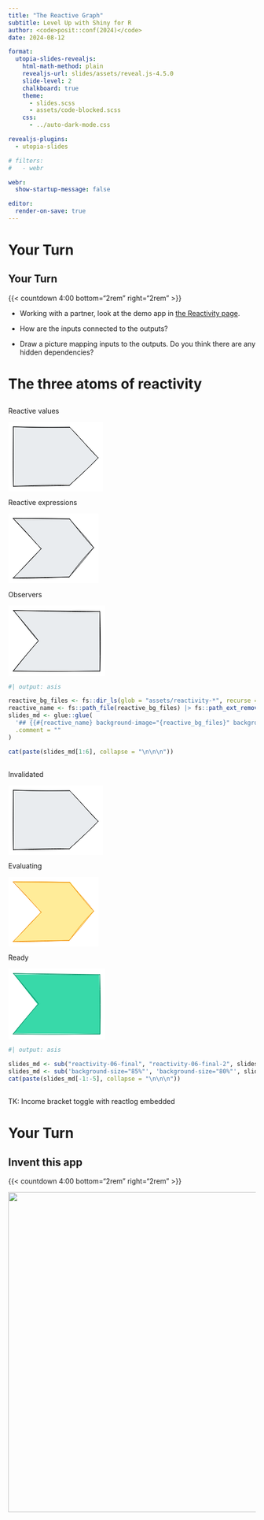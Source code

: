 ```yaml
---
title: "The Reactive Graph"
subtitle: Level Up with Shiny for R
author: <code>posit::conf(2024)</code>
date: 2024-08-12

format:
  utopia-slides-revealjs:
    html-math-method: plain
    revealjs-url: slides/assets/reveal.js-4.5.0
    slide-level: 2
    chalkboard: true
    theme:
      - slides.scss
      - assets/code-blocked.scss
    css:
      - ../auto-dark-mode.css

revealjs-plugins:
  - utopia-slides

# filters:
#   - webr

webr:
  show-startup-message: false

editor:
  render-on-save: true
---
```


# Your Turn {.middle}

## Your Turn {#your-turn-inst .slide-your-turn}

{{< countdown 4:00 bottom="2rem" right="2rem" >}}

* Working with a partner, look at the demo app in [the Reactivity page](../workshop-08.qmd#demo-app).

* How are the inputs connected to the outputs?

* Draw a picture mapping inputs to the outputs.
  Do you think there are any hidden dependencies?

# The three atoms of reactivity {.middle}

## {#value-expression-observer .top}

::: {.flex}
::: {.w-third .text-center}
[Reactive values]{.b .font-heading .fs-step-1}

```{=html}
<svg version="1.1" xmlns="http://www.w3.org/2000/svg" viewBox="0 0 193.00409411530165 140.87286487055474" width="193.00409411530165" height="140.87286487055474"><rect x="0" y="0" width="193.00409411530165" height="140.87286487055474" fill="#ffffff"></rect><g stroke-linecap="round"><g transform="translate(36.25210236296846 -15.766639444081704) rotate(270 60.43643243527737 86.20307187935913)" fill-rule="evenodd"><path d="M1.49 0.82 L121.63 -1.89 L121.67 112.83 L56.75 173.57 L3.71 115.51 L0.07 0.95" stroke="none" stroke-width="0" fill="#e9ecef" fill-rule="evenodd"></path><path d="M0 0 C46.77 -0.83, 97.21 0.27, 120.87 -0.11 M0 0 C41.04 -0.92, 81.36 -0.28, 120.87 -0.11 M120.87 -0.11 C120.67 25.11, 118.64 47.47, 119.84 114.61 M120.87 -0.11 C119.67 25.61, 119.51 53.11, 119.84 114.61 M119.84 114.61 C97.27 137.32, 69.91 159.22, 57.9 172.52 M119.84 114.61 C106.99 127.3, 93.15 139.32, 57.9 172.52 M57.9 172.52 C35.5 151.46, 17.73 131.11, 1.9 113.91 M57.9 172.52 C41.47 157.18, 26.96 141.19, 1.9 113.91 M1.9 113.91 C0.25 71.02, 0.34 25.6, 0 0 M1.9 113.91 C2.99 87.28, 2.25 59.97, 0 0 M0 0 C0 0, 0 0, 0 0 M0 0 C0 0, 0 0, 0 0" stroke="#000000" stroke-width="1" fill="none"></path></g></g><mask></mask></svg>
```
:::

::: {.w-third .text-center}
[Reactive expressions]{.b .font-heading .fs-step-1}

```{=html}
<svg version="1.1" xmlns="http://www.w3.org/2000/svg" viewBox="0 0 183.9240873841121 141.55118018266603" width="183.9240873841121" height="141.55118018266603"><rect x="0" y="0" width="183.9240873841121" height="141.55118018266603" fill="#ffffff"></rect><g stroke-linecap="round"><g transform="translate(31.525611256778575 -11.323590018603397) rotate(270 60.43643243527737 81.84955625435916)" fill-rule="evenodd"><path d="M0.06 0.21 L60.23 56.56 L122.3 1.24 L120.85 116.41 L60.24 163.83 L1.81 113.31 L-1.4 -1.01" stroke="none" stroke-width="0" fill="#e9ecef" fill-rule="evenodd"></path><path d="M0 0 C15.18 15.89, 32.64 30.02, 59.21 56.97 M0 0 C15.95 16.13, 34.15 33.17, 59.21 56.97 M59.21 56.97 C79.9 37.86, 99.76 21.59, 120.87 -0.11 M59.21 56.97 C83.02 35.27, 104.2 14.79, 120.87 -0.11 M120.87 -0.11 C120.06 25.83, 122.14 47.67, 119.84 114.61 M120.87 -0.11 C120.66 27.03, 120.23 54.1, 119.84 114.61 M119.84 114.61 C100.24 130.68, 83.71 148.05, 61.58 163.81 M119.84 114.61 C99.66 131.39, 78.81 147.05, 61.58 163.81 M61.58 163.81 C48.63 150.8, 33.29 136.6, 1.9 113.91 M61.58 163.81 C39.27 145.7, 17.75 128.3, 1.9 113.91 M1.9 113.91 C1.1 72.87, -1.82 29.23, 0 0 M1.9 113.91 C1.53 86.82, 1.61 57.47, 0 0 M0 0 C0 0, 0 0, 0 0 M0 0 C0 0, 0 0, 0 0" stroke="#000000" stroke-width="1" fill="none"></path></g></g><mask></mask></svg>
```
:::

::: {.w-third .text-center}
[Observers]{.b .font-heading .fs-step-1}

```{=html}
<svg version="1.1" xmlns="http://www.w3.org/2000/svg" viewBox="0 0 197.70207619713824 143.76015393351105" width="197.70207619713824" height="143.76015393351105"><rect x="0" y="0" width="197.70207619713824" height="143.76015393351105" fill="#ffffff"></rect><g stroke-linecap="round"><g transform="translate(39.03028070135588 -16.633957407390994) rotate(89.99999999999994 59.29451450714316 88.21230777080228)" fill-rule="evenodd"><path d="M-0.06 1.28 L120.4 -1.43 L119.35 176.29 L60.29 127.07 L-0.36 175.03 L0.41 -1.65" stroke="none" stroke-width="0" fill="#e9ecef" fill-rule="evenodd"></path><path d="M0 0 C40.21 -1.38, 79.78 -1.68, 120.87 -0.11 M0 0 C40.59 0.53, 81.03 -0.57, 120.87 -0.11 M120.87 -0.11 C120.93 47.09, 122.29 89.67, 120.73 176.54 M120.87 -0.11 C121.54 55.34, 121.26 111.7, 120.73 176.54 M120.73 176.54 C109.5 166.06, 94.3 155.88, 59.36 125.07 M120.73 176.54 C106.01 165.17, 91.86 153.33, 59.36 125.07 M59.36 125.07 C39.72 143.42, 20.02 156.99, -2.28 175.95 M59.36 125.07 C44.94 135.67, 31.52 147.22, -2.28 175.95 M-2.28 175.95 C-1.41 114.45, -1.3 58.34, 0 0 M-2.28 175.95 C-1.16 109.73, 1.3 45.2, 0 0 M0 0 C0 0, 0 0, 0 0 M0 0 C0 0, 0 0, 0 0" stroke="#000000" stroke-width="1" fill="none"></path></g></g><mask></mask></svg>
```
:::
:::

```r
#| output: asis

reactive_bg_files <- fs::dir_ls(glob = "assets/reactivity-*", recurse = TRUE)
reactive_name <- fs::path_file(reactive_bg_files) |> fs::path_ext_remove()
slides_md <- glue::glue(
  '## {{#{reactive_name} background-image="{reactive_bg_files}" background-size="85%" background-position="center"}}',
  .comment = ""
)

cat(paste(slides_md[1:6], collapse = "\n\n\n"))
```


## {#reative-state .top}

::: {.flex}
::: {.w-third .text-center}
[Invalidated]{.b .font-heading .fs-step-1}

```{=html}
<svg version="1.1" xmlns="http://www.w3.org/2000/svg" viewBox="0 0 193.00409411530165 140.87286487055474" width="193.00409411530165" height="140.87286487055474"><rect x="0" y="0" width="193.00409411530165" height="140.87286487055474" fill="#ffffff"></rect><g stroke-linecap="round"><g transform="translate(36.25210236296846 -15.766639444081704) rotate(270 60.43643243527737 86.20307187935913)" fill-rule="evenodd"><path d="M1.49 0.82 L121.63 -1.89 L121.67 112.83 L56.75 173.57 L3.71 115.51 L0.07 0.95" stroke="none" stroke-width="0" fill="#e9ecef" fill-rule="evenodd"></path><path d="M0 0 C46.77 -0.83, 97.21 0.27, 120.87 -0.11 M0 0 C41.04 -0.92, 81.36 -0.28, 120.87 -0.11 M120.87 -0.11 C120.67 25.11, 118.64 47.47, 119.84 114.61 M120.87 -0.11 C119.67 25.61, 119.51 53.11, 119.84 114.61 M119.84 114.61 C97.27 137.32, 69.91 159.22, 57.9 172.52 M119.84 114.61 C106.99 127.3, 93.15 139.32, 57.9 172.52 M57.9 172.52 C35.5 151.46, 17.73 131.11, 1.9 113.91 M57.9 172.52 C41.47 157.18, 26.96 141.19, 1.9 113.91 M1.9 113.91 C0.25 71.02, 0.34 25.6, 0 0 M1.9 113.91 C2.99 87.28, 2.25 59.97, 0 0 M0 0 C0 0, 0 0, 0 0 M0 0 C0 0, 0 0, 0 0" stroke="#000000" stroke-width="1" fill="none"></path></g></g><mask></mask></svg>
```
:::

::: {.w-third .text-center}
[Evaluating]{.b .font-heading .fs-step-1}

```{=html}
<svg version="1.1" xmlns="http://www.w3.org/2000/svg" viewBox="0 0 183.9240873841121 141.55118018266603" width="183.9240873841121" height="141.55118018266603"><rect x="0" y="0" width="183.9240873841121" height="141.55118018266603" fill="#ffffff"></rect><g stroke-linecap="round"><g transform="translate(31.525611256778575 -11.323590018603397) rotate(270 60.43643243527737 81.84955625435916)" fill-rule="evenodd"><path d="M0.06 0.21 L60.23 56.56 L122.3 1.24 L120.85 116.41 L60.24 163.83 L1.81 113.31 L-1.4 -1.01" stroke="none" stroke-width="0" fill="#ffec99" fill-rule="evenodd"></path><path d="M0 0 C15.18 15.89, 32.64 30.02, 59.21 56.97 M0 0 C15.95 16.13, 34.15 33.17, 59.21 56.97 M59.21 56.97 C79.9 37.86, 99.76 21.59, 120.87 -0.11 M59.21 56.97 C83.02 35.27, 104.2 14.79, 120.87 -0.11 M120.87 -0.11 C120.06 25.83, 122.14 47.67, 119.84 114.61 M120.87 -0.11 C120.66 27.03, 120.23 54.1, 119.84 114.61 M119.84 114.61 C100.24 130.68, 83.71 148.05, 61.58 163.81 M119.84 114.61 C99.66 131.39, 78.81 147.05, 61.58 163.81 M61.58 163.81 C48.63 150.8, 33.29 136.6, 1.9 113.91 M61.58 163.81 C39.27 145.7, 17.75 128.3, 1.9 113.91 M1.9 113.91 C1.1 72.87, -1.82 29.23, 0 0 M1.9 113.91 C1.53 86.82, 1.61 57.47, 0 0 M0 0 C0 0, 0 0, 0 0 M0 0 C0 0, 0 0, 0 0" stroke="#f08c00" stroke-width="1" fill="none"></path></g></g><mask></mask></svg>
```
:::

::: {.w-third .text-center}
[Ready]{.b .font-heading .fs-step-1}

```{=html}
<svg version="1.1" xmlns="http://www.w3.org/2000/svg" viewBox="0 0 197.70207619713824 143.76015393351105" width="197.70207619713824" height="143.76015393351105"><rect x="0" y="0" width="197.70207619713824" height="143.76015393351105" fill="#ffffff"></rect><g stroke-linecap="round"><g transform="translate(39.03028070135588 -16.633957407390994) rotate(89.99999999999994 59.29451450714316 88.21230777080228)" fill-rule="evenodd"><path d="M-0.06 1.28 L120.4 -1.43 L119.35 176.29 L60.29 127.07 L-0.36 175.03 L0.41 -1.65" stroke="none" stroke-width="0" fill="#38d9a9" fill-rule="evenodd"></path><path d="M0 0 C40.21 -1.38, 79.78 -1.68, 120.87 -0.11 M0 0 C40.59 0.53, 81.03 -0.57, 120.87 -0.11 M120.87 -0.11 C120.93 47.09, 122.29 89.67, 120.73 176.54 M120.87 -0.11 C121.54 55.34, 121.26 111.7, 120.73 176.54 M120.73 176.54 C109.5 166.06, 94.3 155.88, 59.36 125.07 M120.73 176.54 C106.01 165.17, 91.86 153.33, 59.36 125.07 M59.36 125.07 C39.72 143.42, 20.02 156.99, -2.28 175.95 M59.36 125.07 C44.94 135.67, 31.52 147.22, -2.28 175.95 M-2.28 175.95 C-1.41 114.45, -1.3 58.34, 0 0 M-2.28 175.95 C-1.16 109.73, 1.3 45.2, 0 0 M0 0 C0 0, 0 0, 0 0 M0 0 C0 0, 0 0, 0 0" stroke="#099268" stroke-width="1" fill="none"></path></g></g><mask></mask></svg>
```
:::
:::

```r
#| output: asis

slides_md <- sub("reactivity-06-final", "reactivity-06-final-2", slides_md, fixed = TRUE)
slides_md <- sub('background-size="85%"', 'background-size="80%"', slides_md, fixed = TRUE)
cat(paste(slides_md[-1:-5], collapse = "\n\n\n"))
```

## 

TK: Income bracket toggle with reactlog embedded


# Your Turn {.middle}

## Invent this app {#your-turn-2-inst}

{{< countdown 4:00 bottom="2rem" right="2rem" >}}

![](assets/make-this-reactive-graph.svg){height="650px"}
